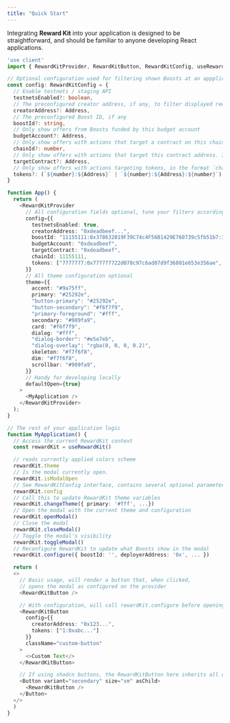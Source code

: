```yaml
---
title: "Quick Start"
---
```



<RewardKitDisclaimer />

Integrating **Reward Kit** into your application is designed to be straightforward, and should be familiar to anyone developing React applications.


```ts
'use client'
import { RewardKitProvider, RewardKitButton, RewardKitConfig, useRewardKit } from "@boostxyz/reward-kit-react";

// Optional configuration used for filtering shown Boosts at an appplication-wide level
const config: RewardKitConfig = {
  // Enable testnets / staging API
  testnetsEnabled?: boolean,
  // The preconfigured creator address, if any, to filter displayed rewards
  creatorAddress?: Address,
  // The preconfigured Boost ID, if any
  boostId?: string,
  // Only show offers from Boosts funded by this budget account
  budgetAccount?: Address,
  // Only show offers with actions that target a contract on this chain ID. You must specify this if also specifying `targetContract`
  chainId?: number,
  // Only show offers with actions that target this contract address. If specifying, you must also specify chainId
  targetContract?: Address,
  // Only show offers with actions targeting tokens, in the format `chainId:address`, or `chainId:address:tokenId`
  tokens?: (`${number}:${Address}` | `${number}:${Address}:${number}`)[]
}

function App() {
  return (
    <RewardKitProvider
      // All configuration fields optional, tune your filters according to your application
      config={{
        testnetsEnabled: true,
        creatorAddress: "0xdeadbeef...",
        boostId: "11155111:0x378632819F39C74c4F56B1429E760739c5fb51b7:33",
        budgetAccount: "0xdeadbeef",
        targetContract: "0xdeadbeef",
        chainId: 11155111,
        tokens: ["7777777:0x777777722d078c97c6ad07d9f36801e653e356ae", "7777777:0x777777722d078c97c6ad07d9f36801e653e356ae:1"]
      }}
      // All theme configuration optional
      theme={{
        accent: "#9a75ff",
        primary: "#25292e",
        "button-primary": "#25292e",
        "button-secondary": "#f6f7f9",
        "primary-foreground": "#fff",
        secondary: "#989fa9",
        card: "#f6f7f9",
        dialog: "#fff",
        "dialog-border": "#e5e7eb",
        "dialog-overlay": "rgba(0, 0, 0, 0.2)",
        skeleton: "#f7f6f8",
        dim: "#f7f6f8",
        scrollbar: "#989fa9",
      }}
      // Handy for developing locally
      defaultOpen={true}
    >
      <MyApplication />
    </RewardKitProvider>
  );
}

// The rest of your application logic
function MyApplication() {
  // Access the current RewardKit context
  const rewardKit = useRewardKit()

  // reads currently applied colors scheme
  rewardKit.theme
  // Is the modal currently open.
  rewardKit.isModalOpen
  // See RewardKitConfig interface, contains several optional parameters supplied to the API when requesting Boosts to display
  rewardKit.config
  // Call this to update RewardKit theme variables
  rewardKit.changeTheme({ primary: '#fff', ...})
  // Open the modal with the current theme and configuration
  rewardKit.openModal()
  // Close the modal
  rewardKit.closeModal()
  // Toggle the modal's visibility
  rewardKit.toggleModal()
  // Reconfigure RewardKit to update what Boosts show in the modal
  rewardKit.configure({ boostId: '', deployerAddress: '0x', ... })

  return (
  <>
    // Basic usage, will render a button that, when clicked,
    // opens the modal as configured on the provider
    <RewardKitButton />

    // With configuration, will call rewardKit.configure before opening the modal
    <RewardKitButton
      config={{
        creatorAddress: "0x123...",
        tokens: ["1:0xabc..."]
      }}
      className="custom-button"
    >
      <>Custom Text</>
    </RewardKitButton>

    // If using shadcn buttons, the RewardKitButton here inherits all of the classes automatically
    <Button variant="secondary" size="sm" asChild>
      <RewardKitButton />
    </Button>
  </>
  )
}
```
